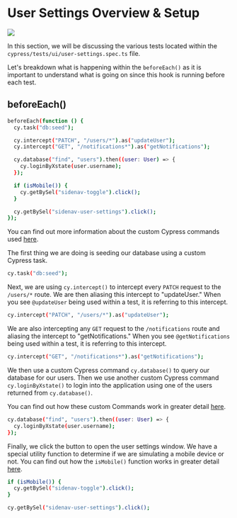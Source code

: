 # User Settings Overview & Setup

![](/images/real-world-examples/user-settings/user-settings-overview-and-setup/Screen_Shot_2021-06-29_at_9.51.44_AM.png)

In this section, we will be discussing the various tests located within the `cypress/tests/ui/user-settings.spec.ts` file.

Let's breakdown what is happening within the `beforeEach()` as it is important to understand what is going on since this hook is running before each test.

## beforeEach()

```bash
beforeEach(function () {
  cy.task("db:seed");

  cy.intercept("PATCH", "/users/*").as("updateUser");
  cy.intercept("GET", "/notifications*").as("getNotifications");

  cy.database("find", "users").then((user: User) => {
    cy.loginByXstate(user.username);
  });

  if (isMobile()) {
    cy.getBySel("sidenav-toggle").click();
  }

  cy.getBySel("sidenav-user-settings").click();
});
```

You can find out more information about the custom Cypress commands used [here](https://www.notion.so/RWA-Custom-Cypress-Commands-Tasks-Functions-5efc9089b2184a22910b5532796a65dd).

The first thing we are doing is seeding our database using a custom Cypress task.

```bash
cy.task("db:seed");
```

Next, we are using `cy.intercept()` to intercept every `PATCH` request to the `/users/*` route. We are then aliasing this intercept to "updateUser." When you see `@updateUser` being used within a test, it is referring to this intercept.

```bash
cy.intercept("PATCH", "/users/*").as("updateUser");
```

We are also intercepting any `GET` request to the `/notifications` route and aliasing the intercept to "getNotifications." When you see `@getNotifications` being used within a test, it is referring to this intercept.

```bash
cy.intercept("GET", "/notifications*").as("getNotifications");
```

We then use a custom Cypress command `cy.database()` to query our database for our users. Then we use another custom Cypress command `cy.loginByXstate()` to login into the application using one of the users returned from `cy.database()`.

You can find out how these custom Commands work in greater detail [here](https://www.notion.so/RWA-Custom-Cypress-Commands-Tasks-Functions-5efc9089b2184a22910b5532796a65dd).

```bash
cy.database("find", "users").then((user: User) => {
  cy.loginByXstate(user.username);
});
```

Finally, we click the button to open the user settings window. We have a special utility function to determine if we are simulating a mobile device or not. You can find out how the `isMobile()` function works in greater detail [here](https://www.notion.so/RWA-Custom-Cypress-Commands-Tasks-Functions-5efc9089b2184a22910b5532796a65dd).

```bash
if (isMobile()) {
  cy.getBySel("sidenav-toggle").click();
}

cy.getBySel("sidenav-user-settings").click();
```
